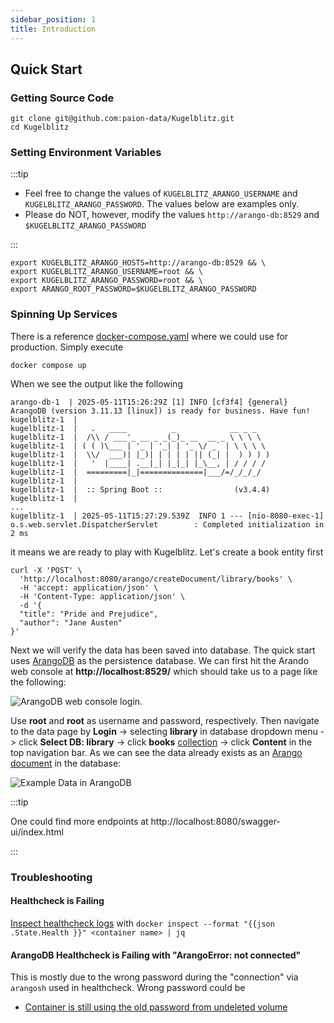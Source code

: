 ```yaml
---
sidebar_position: 1
title: Introduction
---
```


Quick Start
-----------

### Getting Source Code

```console
git clone git@github.com:paion-data/Kugelblitz.git
cd Kugelblitz
```

### Setting Environment Variables

:::tip

- Feel free to change the values of `KUGELBLITZ_ARANGO_USERNAME` and `KUGELBLITZ_ARANGO_PASSWORD`. The values below are
  examples only.
- Please do NOT, however, modify the values `http://arango-db:8529` and `$KUGELBLITZ_ARANGO_PASSWORD`

:::

```console
export KUGELBLITZ_ARANGO_HOSTS=http://arango-db:8529 && \
export KUGELBLITZ_ARANGO_USERNAME=root && \
export KUGELBLITZ_ARANGO_PASSWORD=root && \
export ARANGO_ROOT_PASSWORD=$KUGELBLITZ_ARANGO_PASSWORD
```

### Spinning Up Services

There is a reference [docker-compose.yaml](https://github.com/paion-data/Kugelblitz/blob/master/docker-compose.yaml) where
we could use for production. Simply execute

```console
docker compose up
```

When we see the output like the following

```text
arango-db-1  | 2025-05-11T15:26:29Z [1] INFO [cf3f4] {general} ArangoDB (version 3.11.13 [linux]) is ready for business. Have fun!
kugelblitz-1  |
kugelblitz-1  |   .   ____          _            __ _ _
kugelblitz-1  |  /\\ / ___'_ __ _ _(_)_ __  __ _ \ \ \ \
kugelblitz-1  | ( ( )\___ | '_ | '_| | '_ \/ _` | \ \ \ \
kugelblitz-1  |  \\/  ___)| |_)| | | | | || (_| |  ) ) ) )
kugelblitz-1  |   '  |____| .__|_| |_|_| |_\__, | / / / /
kugelblitz-1  |  =========|_|==============|___/=/_/_/_/
kugelblitz-1  |
kugelblitz-1  |  :: Spring Boot ::                (v3.4.4)
kugelblitz-1  |
...
kugelblitz-1  | 2025-05-11T15:27:29.539Z  INFO 1 --- [nio-8080-exec-1] o.s.web.servlet.DispatcherServlet        : Completed initialization in 2 ms
```

it means we are ready to play with Kugelblitz. Let's create a book entity first

```console
curl -X 'POST' \
  'http://localhost:8080/arango/createDocument/library/books' \
  -H 'accept: application/json' \
  -H 'Content-Type: application/json' \
  -d '{
  "title": "Pride and Prejudice",
  "author": "Jane Austen"
}'
```

Next we will verify the data has been saved into database. The quick start uses [ArangoDB](https://arango.paion-data.dev/)
as the persistence database. We can first hit the Arando web console at __http://localhost:8529/__ which should take us to a
page like the following:

![ArangoDB web console login](img/arango-login.png "Error loading img/arango-login.png").

Use __root__ and __root__ as username and password, respectively. Then navigate to the data page by __Login__ ->
selecting __library__ in database dropdown menu -> click __Select DB: library__ -> click __books__
[collection](https://arango.paion-data.dev/stable/concepts/data-structure/collections/) -> click __Content__ in the top
navigation bar. As we can see the data already exists as an
[Arango document](https://arango.paion-data.dev/stable/concepts/data-structure/documents/) in the database:

![Example Data in ArangoDB](img/example-data.png "Error loading img/example-data.png")

:::tip

One could find more endpoints at http://localhost:8080/swagger-ui/index.html

:::

### Troubleshooting

#### Healthcheck is Failing

[Inspect healthcheck logs](https://stackoverflow.com/a/42738182) with
`docker inspect --format "{{json .State.Health }}" <container name> | jq`

#### ArangoDB Healthcheck is Failing with "ArangoError: not connected"

This is mostly due to the wrong password during the "connection" via `arangosh` used in healthcheck. Wrong password
could be

- [Container is still using the old password from undeleted volume](https://github.com/arangodb/arangodb/issues/2712#issuecomment-314949756)
